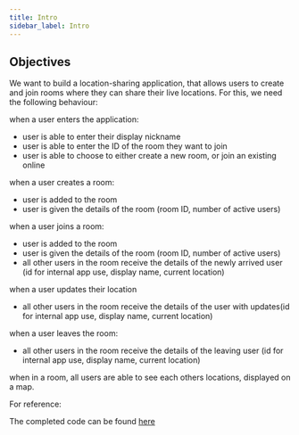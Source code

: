 ```yaml
---
title: Intro
sidebar_label: Intro
---
```


## Objectives

We want to build a location-sharing application, that allows users to create and join rooms where they can share their live locations. For this, we need the following behaviour:

when a user enters the application:
-   user is able to enter their display nickname
-   user is able to enter the ID of the room they want to join
-   user is able to choose to either create a new room, or join an existing online

when a user creates a room:
-   user is added to the room
-   user is given the details of the room (room ID, number of active users)

when a user joins a room:
-   user is added to the room
-   user is given the details of the room (room ID, number of active users)
-   all other users in the room receive the details of the newly arrived user (id for internal app use, display name, current location)

when a user updates their location
-   all other users in the room receive the details of the user with updates(id for internal app use, display name, current location)

when a user leaves the room:
-   all other users in the room receive the details of the leaving user (id for internal app use, display name, current location)

when in a room, all users are able to see each others locations, displayed on a map. 


For reference:

The completed code can be found [here](https://github.com/realtime-apps-iap/location-sharing-app)